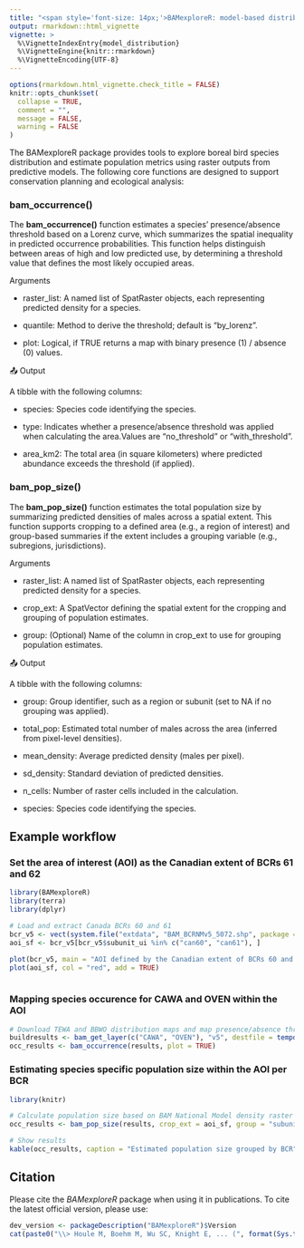 ```yaml
---
title: "<span style='font-size: 14px;'>BAMexploreR: model-based distribution, abundance, and habitat associations of boreal birds</span><br><strong>Distribution and Abundance</strong>"
output: rmarkdown::html_vignette
vignette: >
  %\VignetteIndexEntry{model_distribution}
  %\VignetteEngine{knitr::rmarkdown}
  %\VignetteEncoding{UTF-8}
---
```



```r
options(rmarkdown.html_vignette.check_title = FALSE)
knitr::opts_chunk$set(
  collapse = TRUE,
  comment = "",
  message = FALSE,
  warning = FALSE
)
```


The BAMexploreR package provides tools to explore boreal bird species distribution and estimate population metrics using raster outputs from predictive models. The following core functions are designed to support conservation planning and ecological analysis:


### bam_occurrence()

The **bam_occurrence()** function estimates a species' presence/absence threshold based on a Lorenz curve, which summarizes the spatial inequality in predicted occurrence probabilities. This function helps distinguish between areas of high and low predicted use, by determining a threshold value that defines the most likely occupied areas.

Arguments

- raster_list: A named list of SpatRaster objects, each representing predicted density for a species.

- quantile: Method to derive the threshold; default is "by_lorenz".

- plot: Logical, if TRUE returns a map with binary presence (1) / absence (0) values.

📤 Output

A tibble with the following columns:

- species: Species code identifying the species.

- type: Indicates whether a presence/absence threshold was applied when calculating the area.Values are "no_threshold" or "with_threshold".

- area_km2: The total area (in square kilometers) where predicted abundance exceeds the threshold (if applied).


### bam_pop_size()

The **bam_pop_size()** function estimates the total population size by summarizing predicted densities of males across a spatial extent. This function supports cropping to a defined area (e.g., a region of interest) and group-based summaries if the extent includes a grouping variable (e.g., subregions, jurisdictions).

Arguments

- raster_list: A named list of SpatRaster objects, each representing predicted density for a species.

- crop_ext: A SpatVector defining the spatial extent for the cropping and grouping of population estimates.

- group: (Optional) Name of the column in crop_ext to use for grouping population estimates.

📤 Output

A tibble with the following columns:

- group: Group identifier, such as a region or subunit (set to NA if no grouping was applied).

- total_pop: Estimated total number of males across the area (inferred from pixel-level densities).

- mean_density: Average predicted density (males per pixel).

- sd_density: Standard deviation of predicted densities.

- n_cells: Number of raster cells included in the calculation.

- species: Species code identifying the species.



## Example workflow

### Set  the area of interest (AOI) as the Canadian extent of BCRs 61 and 62 

```r
library(BAMexploreR)
library(terra)
library(dplyr)

# Load and extract Canada BCRs 60 and 61
bcr_v5 <- vect(system.file("extdata", "BAM_BCRNMv5_5072.shp", package = "BAMexploreR"))
aoi_sf <- bcr_v5[bcr_v5$subunit_ui %in% c("can60", "can61"), ]

plot(bcr_v5, main = "AOI defined by the Canadian extent of BCRs 60 and 61")
plot(aoi_sf, col = "red", add = TRUE)
 

```

### Mapping species occurence for CAWA and OVEN within the AOI


```r
# Download TEWA and BBWO distribution maps and map presence/absence through the aoi 
buildresults <- bam_get_layer(c("CAWA", "OVEN"), "v5", destfile = tempdir(), crop_ext = aoi_sf, year = "2010")
occ_results <- bam_occurrence(results, plot = TRUE)

```


### Estimating species specific population size within the AOI per BCR


```r
library(knitr)

# Calculate population size based on BAM National Model density raster
occ_results <- bam_pop_size(results, crop_ext = aoi_sf, group = "subunit_ui")

# Show results
kable(occ_results, caption = "Estimated population size grouped by BCR")
```

## Citation

Please cite the _BAMexploreR_ package when using it in publications. To cite the latest official version, please use:


```r
dev_version <- packageDescription("BAMexploreR")$Version
cat(paste0("\\> Houle M, Boehm M, Wu SC, Knight E, ... (", format(Sys.time(), "%Y"),"). BAMexploreR: Evaluating boreal birds density in Canada using R. R package version ", dev_version, ". Available at https://github.com/borealbirds/BAMexploreR\n"))
```



